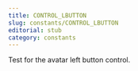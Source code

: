 ```yaml
---
title: CONTROL_LBUTTON
slug: constants/CONTROL_LBUTTON
editorial: stub
category: constants
---
```


<LSLConstant
	name="CONTROL_LBUTTON"
	type="integer"
	value="0x10000000"
/>

Test for the avatar left button control.

